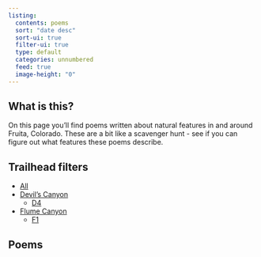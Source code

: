 ```yaml
---
listing:
  contents: poems
  sort: "date desc"
  sort-ui: true
  filter-ui: true
  type: default
  categories: unnumbered
  feed: true
  image-height: "0"
---
```


## What is this?

On this page you'll find poems written about natural features in and around Fruita, Colorado. These are a bit like a scavenger hunt - see if you can figure out what features these poems describe. 

## Trailhead filters

- [All](/)
- [Devil's Canyon](/#category=devil's%20canyon)
  - [D4](/#category=D4)
- [Flume Canyon](/#category=flume%20canyon)
  - [F1](/#category=F1)

## Poems
